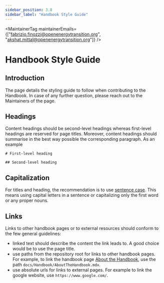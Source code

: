 ```yaml
---
sidebar_position: 3.8
sidebar_label: "Handbook Style Guide"
---
```



<MaintainerTag maintainerEmails={["fabrizio.finozzi@openenergytransition.org", "akshat.mittal@openenergytransition.org"]} />

# Handbook Style Guide

<ControlledDocBanner />

## Introduction

The page details the styling guide to follow when contributing to the Handbook. In case of any further question, please reach out to the Maintainers of the page.

## Headings

Content headings should be second-level headings whereas first-level headings are reserved for page titles.
Moreover, content headings should summarise in the best way possible the corresponding paragraph. As an example
```
# First-level heading

## Second-level heading
```

## Capitalization

For titles and heading, the recommendation is to use [sentence case](https://www.thoughtco.com/sentence-case-titles-1691944). This means using capital letters in a sentence or capitalizing only the first word or any proper nouns.

## Links

Links to other handbook pages or to external resources should conform to the few general guidelines:
- linked text should describe the content the link leads to. A good choice would be to use the page title.
- use paths from the repository root for links to other handbook pages. For example, to link the handbook page [About the Handbook](docs/Handbook/AboutTheHandbook.mdx), use the path ```docs/Handbook/AboutTheHandbook.mdx```.
- use absolute urls for links to external pages. For example to link the google website, use ```https://www.google.com/```.





